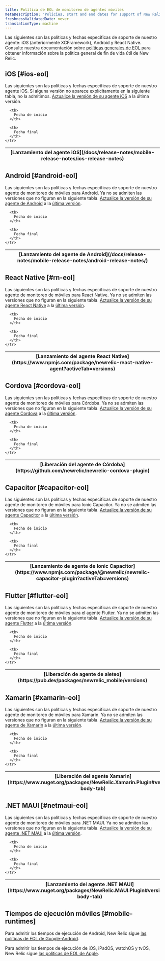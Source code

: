 ```yaml
---
title: Política de EOL de monitoreo de agentes móviles
metaDescription: 'Policies, start and end dates for support of New Relic mobile monitoring agent releases.'
freshnessValidatedDate: never
translationType: machine
---
```


Las siguientes son las políticas y fechas específicas de soporte de nuestro <InlinePopover type="mobile"/>agente: iOS (anteriormente XCFramework), Android y React Native. Consulte nuestra documentación sobre [políticas generales de EOL](/docs/licenses/end-of-life/notification-changes-new-relic-saas-features-distributed-software/) para obtener información sobre la política general de fin de vida útil de New Relic.

## iOS [#ios-eol]

Las siguientes son las políticas y fechas específicas de soporte de nuestro agente iOS. Si alguna versión no aparece explícitamente en la siguiente tabla, no la admitimos. [Actualice la versión de su agente iOS](/docs/mobile-monitoring/new-relic-mobile-ios/installation/upgrade-ios-agent) a la última versión.

<EolPage agent="ios"/>

<table>
  <thead>
    <tr>
      <th>
        [Lanzamiento del agente iOS](/docs/release-notes/mobile-release-notes/ios-release-notes)
      </th>

      <th>
        Fecha de inicio
      </th>

      <th>
        Fecha final
      </th>
    </tr>
  </thead>
</table>

## Android [#android-eol]

Las siguientes son las políticas y fechas específicas de soporte de nuestro agente de monitoreo de móviles para Android. Ya no se admiten las versiones que no figuran en la siguiente tabla. [Actualice la versión de su agente de Android](/docs/release-notes/mobile-release-notes/android-release-notes/) a la [última versión](/docs/release-notes/mobile-release-notes/android-release-notes/).

<EolPage agent="android"/>

<table>
  <thead>
    <tr>
      <th>
        [Lanzamiento del agente de Android](/docs/release-notes/mobile-release-notes/android-release-notes/)
      </th>

      <th>
        Fecha de inicio
      </th>

      <th>
        Fecha final
      </th>
    </tr>
  </thead>
</table>

## React Native [#rn-eol]

Las siguientes son las políticas y fechas específicas de soporte de nuestro agente de monitoreo de móviles para React Native. Ya no se admiten las versiones que no figuran en la siguiente tabla. [Actualice la versión de su agente React Native](https://www.npmjs.com/package/newrelic-react-native-agent?activeTab=versions) a la [última versión](/docs/release-notes/mobile-release-notes/react-native-release-notes).

<EolPage agent="react native"/>

<table>
  <thead>
    <tr>
      <th>
        [Lanzamiento del agente React Native](https://www.npmjs.com/package/newrelic-react-native-agent?activeTab=versions)
      </th>

      <th>
        Fecha de inicio
      </th>

      <th>
        Fecha final
      </th>
    </tr>
  </thead>
</table>

## Cordova [#cordova-eol]

Las siguientes son las políticas y fechas específicas de soporte de nuestro agente de monitoreo de móviles para Córdoba. Ya no se admiten las versiones que no figuran en la siguiente tabla. [Actualice la versión de su agente Cordova](https://github.com/newrelic/newrelic-cordova-plugin) a la [última versión](/docs/release-notes/mobile-release-notes/cordova-release-notes).

<EolPage agent="cordova"/>

<table>
  <thead>
    <tr>
      <th>
        [Liberación del agente de Córdoba](https://github.com/newrelic/newrelic-cordova-plugin)
      </th>

      <th>
        Fecha de inicio
      </th>

      <th>
        Fecha final
      </th>
    </tr>
  </thead>
</table>

## Capacitor [#capacitor-eol]

Las siguientes son las políticas y fechas específicas de soporte de nuestro agente de monitoreo de móviles para Ionic Capacitor. Ya no se admiten las versiones que no figuran en la siguiente tabla. [Actualice la versión de su agente Capacitor](https://www.npmjs.com/package/@newrelic/newrelic-capacitor-plugin) a la [última versión](/docs/release-notes/mobile-release-notes/capacitor-release-notes).

<EolPage agent="capacitor"/>

<table>
  <thead>
    <tr>
      <th>
        [Lanzamiento de agente de Ionic Capacitor](https://www.npmjs.com/package/@newrelic/newrelic-capacitor-plugin?activeTab=versions)
      </th>

      <th>
        Fecha de inicio
      </th>

      <th>
        Fecha final
      </th>
    </tr>
  </thead>
</table>

## Flutter [#flutter-eol]

Las siguientes son las políticas y fechas específicas de soporte de nuestro agente de monitoreo de móviles para el agente Flutter. Ya no se admiten las versiones que no figuran en la siguiente tabla. [Actualice la versión de su agente Flutter](https://pub.dev/packages/newrelic_mobile) a la [última versión](/docs/release-notes/mobile-release-notes/flutter-release-notes).

<EolPage agent="flutter"/>

<table>
  <thead>
    <tr>
      <th>
        [Liberación de agente de aleteo](https://pub.dev/packages/newrelic_mobile/versions)
      </th>

      <th>
        Fecha de inicio
      </th>

      <th>
        Fecha final
      </th>
    </tr>
  </thead>
</table>

## Xamarin [#xamarin-eol]

Las siguientes son las políticas y fechas específicas de soporte de nuestro agente de monitoreo de móviles para Xamarin. Ya no se admiten las versiones que no figuran en la siguiente tabla. [Actualice la versión de su agente de Xamarin](https://www.nuget.org/packages/NewRelic.Xamarin.Plugin) a la [última versión](/docs/release-notes/mobile-release-notes/xamarin-release-notes).

<EolPage agent="xamarin"/>

<table>
  <thead>
    <tr>
      <th>
        [Liberación del agente Xamarin](https://www.nuget.org/packages/NewRelic.Xamarin.Plugin#versions-body-tab)
      </th>

      <th>
        Fecha de inicio
      </th>

      <th>
        Fecha final
      </th>
    </tr>
  </thead>
</table>

## .NET MAUI [#netmaui-eol]

Las siguientes son las políticas y fechas específicas de soporte de nuestro agente de monitoreo de móviles para .NET MAUI. Ya no se admiten las versiones que no figuran en la siguiente tabla. [Actualice la versión de su agente .NET MAUI](https://www.nuget.org/packages/NewRelic.MAUI.Plugin) a la [última versión](/docs/release-notes/mobile-release-notes/net-maui-release-notes).

<EolPage agent=".net maui"/>

<table>
  <thead>
    <tr>
      <th>
        [Lanzamiento del agente .NET MAUI](https://www.nuget.org/packages/NewRelic.MAUI.Plugin#versions-body-tab)
      </th>

      <th>
        Fecha de inicio
      </th>

      <th>
        Fecha final
      </th>
    </tr>
  </thead>
</table>

## Tiempos de ejecución móviles [#mobile-runtimes]

Para admitir los tiempos de ejecución de Android, New Relic sigue [las políticas de EOL de Google-Android](https://endoflife.date/android).

Para admitir los tiempos de ejecución de iOS, iPadOS, watchOS y tvOS, New Relic sigue [las políticas de EOL de Apple](https://support.apple.com/).
